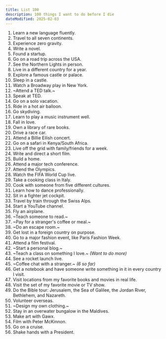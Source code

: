 ```yaml
---
title: List 100
description: 100 things I want to do before I die
dateModified: 2025-02-03
---
```


1. Learn a new language fluently.
1. Travel to all seven continents.
1. Experience zero gravity.
1. Write a novel.
1. Found a startup.
1. Go on a road trip across the USA.
1. See the Northern Lights in person.
1. Live in a different country for a year.
1. Explore a famous castle or palace.
1. Sleep in a castle.
1. Watch a Broadway play in New York.
1. ~Attend a TED talk.~
1. Speak at TED.
1. Go on a solo vacation.
1. Ride in a hot air balloon.
1. Go skydiving.
1. Learn to play a music instrument well.
1. Fall in love.
1. Own a library of rare books.
1. Drive a race car.
1. Attend a Billie Eilish concert.
1. Go on a safari in Kenya/South Africa.
1. Live off the grid with family/friends for a week.
1. Write and direct a short film.
1. Build a home.
1. Attend a major tech conference.
1. Attend the Olympics.
1. Watch the FIFA World Cup live.
1. Take a cooking class in Italy.
1. Cook with someone from five different cultures.
1. Learn how to dance professionally.
1. Sit in a fighter jet cockpit.
1. Travel by train through the Swiss Alps.
1. Start a YouTube channel.
1. Fly an airplane.
1. ~Teach someone to read.~
1. ~Pay for a stranger's coffee or meal.~
1. ~Do an escape room.~
1. Get lost in a foreign country on purpose.
1. Go to a major fashion event, like Paris Fashion Week.
1. Attend a film festival.
1. ~Start a personal blog.~
1. ~Teach a class on something I love.~ _(Want to do more)_
1. See a rocket launch live.
1. ~Coffee chat with a stranger.~ _(6 so far)_
1. Get a notebook and have someone write something in it in every country I visit.
1. Visit locations from my favorite books and movies in real life.
1. Visit the set of my favorite movie or TV show.
1. Do the Bible tour: Jerusalem, the Sea of Galilee, the Jordan River, Bethlehem, and Nazareth.
1. Volunteer overseas.
1. ~Design my own clothing.~
1. Stay in an overwater bungalow in the Maldives.
1. Make art with Gawx.
1. Film with Peter McKinnon.
1. Go on a cruise.
1. Shake hands with a President.

